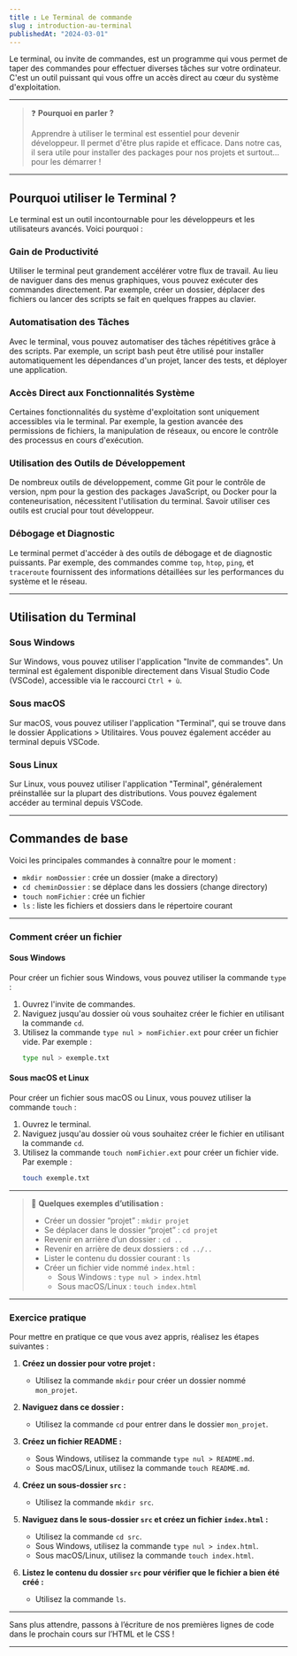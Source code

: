 ```yaml
---
title : Le Terminal de commande
slug : introduction-au-terminal
publishedAt: "2024-03-01"
---
```


Le terminal, ou invite de commandes, est un programme qui vous permet de taper des commandes pour effectuer diverses tâches sur votre ordinateur. C'est un outil puissant qui vous offre un accès direct au cœur du système d'exploitation.

---

> ❓ **Pourquoi en parler ?**
>
> Apprendre à utiliser le terminal est essentiel pour devenir développeur. Il permet d'être plus rapide et efficace. Dans notre cas, il sera utile pour installer des packages pour nos projets et surtout… pour les démarrer !

---

## Pourquoi utiliser le Terminal ?

Le terminal est un outil incontournable pour les développeurs et les utilisateurs avancés. Voici pourquoi :

### Gain de Productivité

Utiliser le terminal peut grandement accélérer votre flux de travail. Au lieu de naviguer dans des menus graphiques, vous pouvez exécuter des commandes directement. Par exemple, créer un dossier, déplacer des fichiers ou lancer des scripts se fait en quelques frappes au clavier.

### Automatisation des Tâches

Avec le terminal, vous pouvez automatiser des tâches répétitives grâce à des scripts. Par exemple, un script bash peut être utilisé pour installer automatiquement les dépendances d'un projet, lancer des tests, et déployer une application.

### Accès Direct aux Fonctionnalités Système

Certaines fonctionnalités du système d'exploitation sont uniquement accessibles via le terminal. Par exemple, la gestion avancée des permissions de fichiers, la manipulation de réseaux, ou encore le contrôle des processus en cours d'exécution.

### Utilisation des Outils de Développement

De nombreux outils de développement, comme Git pour le contrôle de version, npm pour la gestion des packages JavaScript, ou Docker pour la conteneurisation, nécessitent l'utilisation du terminal. Savoir utiliser ces outils est crucial pour tout développeur.

### Débogage et Diagnostic

Le terminal permet d'accéder à des outils de débogage et de diagnostic puissants. Par exemple, des commandes comme `top`, `htop`, `ping`, et `traceroute` fournissent des informations détaillées sur les performances du système et le réseau.

---

## Utilisation du Terminal

### Sous Windows
Sur Windows, vous pouvez utiliser l'application "Invite de commandes". Un terminal est également disponible directement dans Visual Studio Code (VSCode), accessible via le raccourci `Ctrl + ù`.

### Sous macOS
Sur macOS, vous pouvez utiliser l'application "Terminal", qui se trouve dans le dossier Applications > Utilitaires. Vous pouvez également accéder au terminal depuis VSCode.

### Sous Linux
Sur Linux, vous pouvez utiliser l'application "Terminal", généralement préinstallée sur la plupart des distributions. Vous pouvez également accéder au terminal depuis VSCode.

---

## Commandes de base

Voici les principales commandes à connaître pour le moment :

- `mkdir nomDossier` : crée un dossier (make a directory)
- `cd cheminDossier` : se déplace dans les dossiers (change directory)
- `touch nomFichier` : crée un fichier
- `ls` : liste les fichiers et dossiers dans le répertoire courant

---

### Comment créer un fichier

#### Sous Windows
Pour créer un fichier sous Windows, vous pouvez utiliser la commande `type` :

1. Ouvrez l'invite de commandes.
2. Naviguez jusqu'au dossier où vous souhaitez créer le fichier en utilisant la commande `cd`.
3. Utilisez la commande `type nul > nomFichier.ext` pour créer un fichier vide. Par exemple :
   ```bash
   type nul > exemple.txt
   ```

#### Sous macOS et Linux
Pour créer un fichier sous macOS ou Linux, vous pouvez utiliser la commande `touch` :

1. Ouvrez le terminal.
2. Naviguez jusqu'au dossier où vous souhaitez créer le fichier en utilisant la commande `cd`.
3. Utilisez la commande `touch nomFichier.ext` pour créer un fichier vide. Par exemple :
   ```bash
   touch exemple.txt
   ```

---

> 📎 **Quelques exemples d’utilisation :**
>
> - Créer un dossier “projet” : `mkdir projet`
> - Se déplacer dans le dossier “projet” : `cd projet`
> - Revenir en arrière d’un dossier : `cd ..`
> - Revenir en arrière de deux dossiers : `cd ../..`
> - Lister le contenu du dossier courant : `ls`
> - Créer un fichier vide nommé `index.html` :
>   - Sous Windows : `type nul > index.html`
>   - Sous macOS/Linux : `touch index.html`

---

### Exercice pratique

Pour mettre en pratique ce que vous avez appris, réalisez les étapes suivantes :

1. **Créez un dossier pour votre projet :**
   - Utilisez la commande `mkdir` pour créer un dossier nommé `mon_projet`.

2. **Naviguez dans ce dossier :**
   - Utilisez la commande `cd` pour entrer dans le dossier `mon_projet`.

3. **Créez un fichier README :**
   - Sous Windows, utilisez la commande `type nul > README.md`.
   - Sous macOS/Linux, utilisez la commande `touch README.md`.

4. **Créez un sous-dossier `src` :**
   - Utilisez la commande `mkdir src`.

5. **Naviguez dans le sous-dossier `src` et créez un fichier `index.html` :**
   - Utilisez la commande `cd src`.
   - Sous Windows, utilisez la commande `type nul > index.html`.
   - Sous macOS/Linux, utilisez la commande `touch index.html`.

6. **Listez le contenu du dossier `src` pour vérifier que le fichier a bien été créé :**
   - Utilisez la commande `ls`.

---

Sans plus attendre, passons à l’écriture de nos premières lignes de code dans le prochain cours sur l’HTML et le CSS !

---